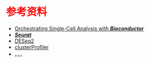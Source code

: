 # 参考资料 {.unnumbered style="color:red"}

-   [Orchestrating Single-Cell Analysis with ***Bioconductor***](https://bioconductor.org/books/release/OSCA/)
-   [***Seurat***](https://satijalab.org/seurat/)
-   [DESeq2](https://bioconductor.org/packages/release/bioc/vignettes/DESeq2/inst/doc/DESeq2.html)
-   [clusterProfiler](https://yulab-smu.top/biomedical-knowledge-mining-book/)
-   。。。
